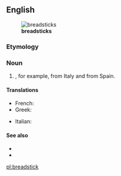 ==English==
[[File:Grissini.jpg|thumb|'''breadsticks''']]

===Etymology===
{{compound|bread|stick|lang=en}}

===Noun===
{{en-noun}}

# {{l|en|A long, very slender [[loaf]] of [[crisp]] bread smaller than a [[baguette]]}}, for example, {{m|it|grissini}} from Italy and {{m|es|rosquilletas}} from Spain.

====Translations====
{{trans-top|slander loaf of crisp bread}}
* French: {{t+|fr|gressin|m}}
* Greek: {{t+|el|κριτσίνι|n}}
{{trans-mid}}
* Italian: {{t+|it|grissino|m}}
{{trans-bottom}}

====See also====
* {{pedia}}
* {{commonslite|Category:Grissini}}

[[pl:breadstick]]